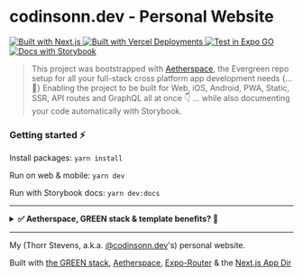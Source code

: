 # codinsonn.dev - Personal Website

<p>
  <a href="https://codinsonn.dev">
    <img alt="Built with Next.js" longdesc="Built with Next.js" src="https://img.shields.io/badge/Next-black?style=for-the-badge&logo=next.js&logoColor=white" />
  </a>
  <a href="https://codinsonn.dev">
    <img alt="Built with Vercel Deployments" longdesc="Built with Vercel Deployments" src="https://img.shields.io/badge/vercel-%23000000.svg?style=for-the-badge&logo=vercel&logoColor=white" />
  </a>
  <a href="https://main--62c9a236ee16e6611d719e94.chromatic.com/?path=/story/readme-md--page">
    <img alt="Test in Expo GO" longdesc="Test in Expo GO" src="https://img.shields.io/badge/expo-1C1E24?style=for-the-badge&logo=expo&logoColor=#D04A37" />
  </a>
  <a href="https://main--62c9a236ee16e6611d719e94.chromatic.com/?path=/story/readme-md--page">
    <img alt="Docs with Storybook" longdesc="Documentated with Storybook" src="https://img.shields.io/badge/-Storybook-FF4785?style=for-the-badge&logo=storybook&logoColor=fff" />
  </a>
</p>

> This project was bootstrapped with [Aetherspace](https://github.com/sponsors/codinsonn), the Evergreen repo setup for all your full-stack cross platform app development needs \{...💚\} Enabling the project to be built for Web, iOS, Android, PWA, Static, SSR, API routes and GraphQL all at once 👇 ... while also documenting your code automatically with Storybook.

### Getting started ⚡️

Install packages: `yarn install`

Run on web & mobile: `yarn dev`

Run with Storybook docs: `yarn dev:docs`

---

<details>
  <summary><b>✅ Aetherspace, GREEN stack & template benefits? 🚀</b></summary>

---

# Aetherspace - GREEN stack starter template for cross platform React app development

> 🐦 [Anouncement post](https://dev.to/codinsonn/how-to-compete-with-elons-twitter-a-dev-perspective-4j64)  
> ⚡️ [Quickstart example](https://main--62c9a236ee16e6611d719e94.chromatic.com/?path=/story/aetherspace-quickstart--page)  

### Table of contents

💚 - [What is the GREEN stack?](#what-is-the-green-stack)  
🚀 - [What is Aetherspace?](#what-is-aetherspace)  
🤖 - [Why start with a turbo/monorepo?](#why-turborepo)  
📁 - [File structure and installing new packages.](#package-management)  
👾 - [Benefits and next steps.](#benefits-next-steps)  
🤷‍♂️ - [When _not_ to use the GREEN stack.](#when-not-to-use-green-stack)  
📚 - [Relevant Docs.](#relevant-docs)

## What the hell is the GREEN stack? 💚 <a name="what-is-the-green-stack"></a>

In short GREEN stands for these 5 core technologies:

- **G**raphQL for typed and self documenting APIs
- **R**eact-Native and React-Native-Web for write-once UI
- **E**vergreen components (extendable, themable, accessible, with docs & tests)
- **E**xpo for easy web + mobile dev, deploys and testing
- **N**ext.js for SEO, Static Exports, API, SSR & Web-Vitals

The core idea is writing your app code or features just once with Typescript and React-Native, yet make it available on any platform or device without double implementations or the need for different development teams.

## How does 'Aetherspace' help, exactly? 🚀 <a name="what-is-aetherspace"></a>

> Think of it as Unity for React Apps. Just like Unity aims to make cross console game development a lot easier for (indie) game devs, Aetherspace's setup for the GREEN stack aims to do the same for cross-platform app development.

### Core concepts

- Cross-platform from the start
- Take what works, make it better
- Single sources of truth
- Write once, use anywhere
- Documentation drives adoption

#### It helps you move fast, save time and deliver more

Aetherspace is an opinionated framework that fills in the gaps of working and building with the GREEN stack:

- How should I handle responsive design?
- How do I avoid SSR layout shift when react-native styling does not support media queries or classnames?
- How can I expose / read public env vars across multiple platforms?
- Wait, how do I take advantage of next/image on the web when that's not available in React-Native?
- What's the best way to style and animate my UI elements for both web and mobile?

Just to name a few.

While the stack itself is very powerful, figuring out how to get set up and do certain things in a write-once way can be frustrating and time consuming. To save you time figuring it all out on your own, _Aetherspace_ contains a bunch of packages, utils and best-practices to set you up for a quick and easy ride to cross-platform success.

## But why start with a turbo/monorepo? 🤖 <a name="why-turborepo"></a>

One annoying thing about figuring this stack out on your own is when packages you're using require custom configs for babel, webpack or otherwise. With Expo and Next.js, it often happens that updating e.g. a single `babel.config.js` used for both React-Native and Next.js will fix usage on either, but then break the other.

Using a monorepo with different entry points for Next.js and Expo allows us to keep configs more separate, and therefore allow more confident updating of packages and configs without accidentally breaking other platforms.

In this starter template, we've opted to use turborepo with yarn workspaces. We'll list some basics in the next section, but for a deeper understanding please refer to their documentation for more info.

## 📁 File structure and package management 📦 <a name="package-management"></a>

This starter monorepo has three types of workspaces:

- `/apps/*` for all expo & next.js versions of your apps (consumes `'features'` 👇)
- `/features/*` features of your app, grouped together by feature name (consumes `'packages'` 👇)
- `/packages/*` for all shared dependencies / library code used in multiple apps

```
├── apps/
│   └── expo/ 👉 Where all Expo & mobile specific config for {app-name} lives
│       └── app.json ➡️ Expo app config (e.g. App name, icon, landscape / tablet support)
│       └── App.tsx ➡️ Mobile Entrypoint & Navigation Setup (using 'app-core/screens/')
│       └── babel.config.js ➡️ Babel transpilation config for Expo
│       └── index.js ➡️ Mobile entrypoint loader for App.tsx
│       └── metro.config.js ➡️ Metro bundler config for react-native
│       └── package.json ➡️ yarn-workspace config, lists core expo & react-native dependencies
│       └── tsconfig.json ➡️ Typescript config for Expo
│       └── webpack.config.js ➡️ Enables PWA browser testing with Expo (no SSR)
│
│   └── next/ 👉 Where all Next.js, Server & API config for {app-name} lives
│       └── public/ ➡️ favicon, app icons & other static assets (e.g. images & fonts)
│       └── src/
│           └── pages/ ➡️ directory based routes (using 'app-core/screens/')
│               └── api/ ➡️ directory based api routes (using 'app-core/resolvers/')
│                   └── graphql.ts ➡️ GraphQL client from 'app-core/graphql/'
│               └── _app.tsx ➡️ App Layout Wrapper (e.g. headers / footers / navigation)
│               └── _document.tsx ➡️ HTML wrapper for head, body & meta tags (+ SSR styles)
│               └── index.tsx ➡️ Homepage (e.g. using 'app-core/screens/BioScreen.tsx')
│       └── babel.config.js ➡️ Babel transpilation config for Next.js
│       └── next.config.js ➡️ Next.js config, modules to transpile & plugins to support
│       └── package.json ➡️ yarn-workspaces config, lists core next.js dependencies
│       └── tsconfig.json ➡️ Typescript config for Next.js
|
|── features/
│   └── app-core/ 👉 Where all core cross-platform code for {app-name} lives
│       └── components/ ➡️ Molecules / Atoms / Common UI used in 'screens/'
│       └── graphql/ ➡️ Shared code for the GraphQL API client (optional)
│       └── resolvers/ ➡️ Shared resolvers used in both in API routes or GraphQL API
│       └── screens/ ➡️ Page templates used in App.tsx and next.js's 'pages/' directory
│       └── package.json ➡️ config required by yarn-workspaces, lists dependencies that don't fit anywhere else
│   └── {app-feature}/ 👉 Code shared across apps, ideally same structure as 'features/app-core'
│       └── package.json ➡️ config required by yarn-workspaces, list dependencies specific to this feature
│
├── packages/
│   └── @aetherspace/ ➡️ Primitives, utils & helpers for working with the GREEN stack
│   └── @config/ ➡️ list of ts & other configs to use / extend from in next or expo apps
│   └── {comp-lib}/ 👉 Code shared across apps, ideally same structure as 'features/app-core'
│       └── package.json ➡️ yarn-workspace config, list dependencies specific to this package
│
├── node_modules/ ➡️ Contains all modules for this monorepo
├── package.json  ➡️ Root yarn-workspaces configuration + helper scripts, core developer only dependencies
└── turbo.json  ➡️ Monorepo config, manages dependencies in build scripts + caching of tasks
```

```
💡 `{app-feature}`, `{app-name}` & `{comp-lib}` are just placeholders and you **can** have multiple of these
```

#### 📦 Keep your apps seperate with `/apps/*` & `/features/*` workspaces:

For every app you're building in this monorepo, you'll need a few folders:

- `/apps/next` - Entry for web where only next.js related config/setup for an app should live.
  Should list only core next.js related deps & polyfills.
- `/apps/expo` - Entry for mobile where only expo related config/setup for an app should live.
  Should list only core react-native and expo related deps.
- `/features/{app}-core` - Where most of your core app specific UI, logic and screens will live.
  Should list app dependencies not listed elsewhere.

In each of these folders own a `package.json` file, where a `name` property should be specified to identify that workspace. This name can then be referenced during installs via e.g.

```shell-script
yarn workspace next add {package-name}
```

#### To install Expo modules for the specific Expo SDK you're using:

```shell-script
yarn expo-cli install {package-name}
````
Which will run `yarn workspace expo-app expo-cli install {package-name}` under the hood.

## 👾 Stack and Template benefits + Next steps 👾 <a name="benefits-next-steps"></a>

If you've read the sections above, It's likely the **ease** of use, **time saving** capabilities and **scalability** of this stack & template are clear.

The starter repo comes with some opinionated extra packages and abilities.  
Here's a list of what you can start doing out of the box:

- Link pages and screens cross platform with the `<Link>` component from `aetherspace/navigation`
- Use tailwind to style UI responsively on web / mobile with `<AetherView tw="sm:px-2">` / `tailwind-rn`
- Add illustrations or icons with `react-native-svg`
- Bring the power of GraphQL to JSON or REST apis with `aetherResolver()` and schemas as single sources of truth.
- Document your components and APIs with Storybook.
- Deploy to vercel with `yarn deploy` or `vercel --prod --no-clipboard` ([view live](https://aetherspace-green-stack-starter.vercel.app/))
- Deploy to netlify [via this guide](https://www.netlify.com/blog/2020/11/30/how-to-deploy-next.js-sites-to-netlify/) ([view live](https://aetherspace-green-stack-starter.netlify.app/))

Possible next steps:
- Animate UI elements with `react-native-reanimated` or `moti`
- Add auth with [AuthSession](https://docs.expo.dev/versions/latest/sdk/auth-session/) ([Expo Examples](https://docs.expo.dev/guides/authentication/))

## 💼 Why this makes sense from a business perspective 💸 <a name="why-this-makes-sense-from-a-business-perspective"></a>

Whether you're a startup or established company, having both web and mobile apps is a great competitive advantage. There are many stories of market leaders suddenly being overtaken because the competition were able to move faster or had more devices their solution was available on for their customers.

This stack makes it near effortless to enable extra platforms. It helps keep teams small and enables them to move fast when building new pages or features for phones, tablets and/or the web.

**More deliverables for less time invested in turn means flexibility in one or more of these areas:**

- ... negotiation room about budget or deadlines (in case of client work)
- ... 💰 to be distributed among the entire team
- ... 🕗 available for experimentation
- ... budget available to market the product

<details>
<summary>Show full 🕗🕗 to 💰💰💰 Comparison</summary>

---

Let's talk Return on Investment:

> 🕗 = time required = devs / teams / resources invested  
> 💰 = deliverable sale value = costs to build + profit margin  
> ROI = 🕗 -> _sold for_ -> 💰

Web only project ROI = 🕗🕗 -> 💰💰

- 🕗 Web Front-End 💰
- 🕗 General Back-End (REST / GraphQL + Templates / SSR) 💰

Native iOS + Android project ROI = 🕗🕗🕗 -> 💰💰💰

- 🕗 iOS App with Swift 💰
- 🕗 Android app with Java 💰
- 🕗 API Back-End (REST / GraphQL) 💰

React-Native Mobile App ROI = 🕗🕗 -> 💰💰 to 💰💰💰

- 🕗 iOS + Android App with RN 💰(💰)
- 🕗 API Back-End (REST / GraphQL) 💰

Expo Mobile + PWA ROI = 🕗🕗 ->💰💰 to 💰💰💰💰

- 🕗 iOS + Android + PWA with Expo & RN (Web without SSR) 💰(💰💰)
- 🕗 API Back-End (REST / GraphQL) 💰

> Now, things get _really_ interesting when you try to compare full cross-platform apps

Full Cross Platform with Separate Dev Teams ROI = 🕗🕗🕗🕗🕗🕗🕗 -> 💰💰💰💰💰💰💰

- 🕗 Web Front-End 💰
- 🕗 iOS App with Swift 💰
- 🕗 Android app with Java 💰
- 🕗 Windows App Dev Team 💰
- 🕗 MacOS App Dev Team 💰
- 🕗 Linux App Dev Team 💰
- 🕗 API Back-End (REST / GraphQL) 💰

Full Cross Platform with GREEN stack ROI = 🕗🕗 -> 💰💰 to 💰💰💰💰💰💰💰

- 🕗 Web (PWA & SSR & Web Vitals) + iOS + Android + Windows + MacOS + Linux 💰(💰💰💰💰💰)
- 🕗 Back-End (REST + GraphQL + SSR + Static Exports + ISSG + universal JS utils thanks to Next.js) 💰

**Key takeaway: Always upsell more platforms / devices the app could run on**

</details>

## When not to use the GREEN stack? 🤷‍♂️ <a name="when-not-to-use-green-stack"></a>

The GREEN stack is unlikely to be the best fit when your project...

- ... will always be web only 👉 Use `next.js`
- ... will always be mobile only 👉 Use `Expo`
- ... will always be desktop only 👉 Use `Electron` + `React` / `Vue` / `Svelte`
- ... is very Bluetooth / AR / VR / XR heavy 👉 Go native with `Swift` / `Java`
- ... is a console game 👉 Use [`Unity`](https://unity.com/download) instead
- ... is not using React 👉 Use `Svelte` / `Vue` + `Ionic`
- ... has no real need for Server Rendering, SEO or Web-Vitals 👉 Use `Expo` (+ Web Support)
- ... is using React, but the project is too far along and has no budget, time or people to refactor 🤷‍♂️

If your project has required dependencies / SDKs / libraries that are either not available in JS, are not extractable to API calls or cannot function cross-platform, this may also not be a good solution for your use-case\*.

```
🛠 * However, for JS libs, you could always try adding cross platform support yourself with `patch-package`
```

## 📚 Further reading / Relevant docs: <a name="relevant-docs"></a>

- [Expo](https://docs.expo.dev/), [React Native](https://reactnative.dev/docs/getting-started), [React Navigation docs](https://reactnavigation.org/docs/getting-started)
- [Yarn Workspaces](https://classic.yarnpkg.com/lang/en/docs/workspaces/), [Turborepo docs](https://turborepo.org/docs)
- [Next.js](https://nextjs.org/docs/getting-started), [React-Native-Web docs](https://necolas.github.io/react-native-web/docs/)
- [Apollo GraphQL docs](https://www.apollographql.com/docs/)

## Frequently Asked Questions 🤔

#### How does automatic docgen work?

See the README on [Automation](/packages/@registries/README.md) or the [Anouncement post](https://dev.to/codinsonn/how-to-compete-with-elons-twitter-a-dev-perspective-4j64) 

#### I have a question about the license.

Check out the [License](/LICENSE.md) and its FAQ section.

---

<p>
    <a aria-label="sponsor @codinsonn on Github for full access" href="https://github.com/sponsors/codinsonn">
        <img src="https://img.shields.io/static/v1?label=Sponsor&style=for-the-badge&message=%E2%9D%A4&logo=GitHub&color=%23fe8e86" target="_blank" />
    </a>
    <a aria-label="the aetherspace green stack starter is free to use for some, but paid for professional use." href="/LICENSE.md" target="_blank">
        <img align="right" alt="License: MIT" src="https://img.shields.io/badge/Licence-Custom-green?style=for-the-badge" target="_blank" />
    </a>
</p>

</details>

---

My (Thorr Stevens, a.k.a. [@codinsonn.dev](https://codinsonn.dev)'s) personal website.  

Built with [the GREEN stack](https://github.com/sponsors/codinsonn), [Aetherspace](https://github.com/sponsors/codinsonn), [Expo-Router](https://expo.github.io/router/docs) & the [Next.js App Dir](https://beta.nextjs.org/docs/app-directory-roadmap)
